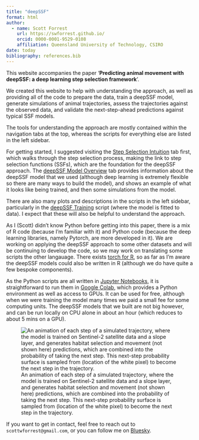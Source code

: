 ```yaml
---
title: "deepSSF"
format: html
author:
  - name: Scott Forrest
    url: https://swforrest.github.io/
    orcid: 0000-0001-9529-0108
    affiliation: Queensland University of Technology, CSIRO
date: today
bibliography: references.bib
---
```


This website accompanies the paper '**Predicting animal movement with deepSSF: a deep learning step selection framework**'.

We created this website to help with understanding the approach, as well as providing all of the code to prepare the data, train a deepSSF model, generate simulations of animal trajectories, assess the trajectories against the observed data, and validate the next-step-ahead predictions against typical SSF models.

The tools for understanding the approach are mostly contained within the navigation tabs at the top, whereas the scripts for everything else are listed in the left sidebar.

For getting started, I suggested visiting the [Step Selection Intuition](step_selection_intuition.qmd) tab first, which walks through the step selection process, making the link to step selection functions (SSFs), which are the foundation for the deepSSF approach. The [deepSSF Model Overview](deepSSF_model_overview.qmd) tab provides information about the deepSSF model that we used (although deep learning is extremely flexible so there are many ways to build the model), and shows an example of what it looks like being trained, and then some simulations from the model. 

There are also many plots and descriptions in the scripts in the left sidebar, particularly in the [deepSSF Training](Python/deepSSF_train.ipynb) script (where the model is fitted to data). I expect that these will also be helpful to understand the approach.

As I (Scott) didn't know Python before getting into this paper, there is a mix of R code (because I'm familiar with it) and Python code (because the deep learning libraries, namely Pytorch, are more developed in it). We are working on applying the deepSSF approach to some other datasets and will be continuing to develop the code, so we may work on translating some scripts the other langauage. There exists [torch for R](https://torch.mlverse.org/), so as far as I'm aware the deepSSF models could also be written in R (although we do have quite a few bespoke components).

As the Python scripts are all written in [Jupyter Notebooks](https://jupyter.org/), it is straightforward to run them in [Google Colab](https://colab.google/), which provides a Python environment as well as access to GPUs. It can be used for free, although when we were training the model many times we paid a small fee for some computing units. The deepSSF models that we built are not big however, and can be run locally on CPU alone in about an hour (which reduces to about 5 mins on a GPU).

![An animation of each step of a simulated trajectory, where the model is trained on Sentinel-2 satellite data and a slope layer, and generates habitat selection and movement (not shown here) predictions, which are combined into the probability of taking the next step. This next-step probability surface is sampled from (location of the white pixel) to become the next step in the trajectory.](figures/simulation_S2.gif)

If you want to get in contact, feel free to reach out to `scottwforrest@gmail.com`, or you can follow me on [Bluesky](https://bsky.app/profile/scottwilliamf.bsky.social).